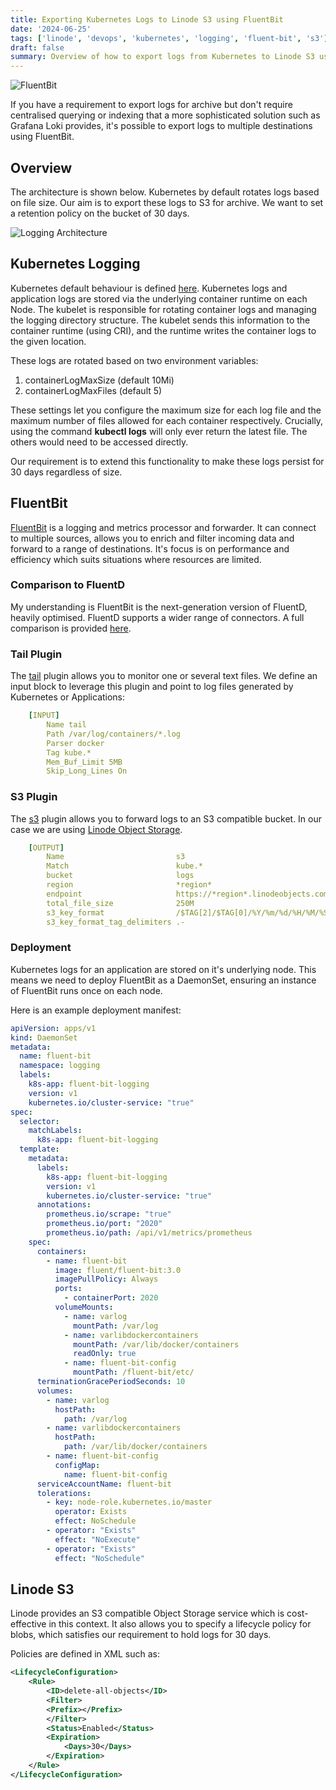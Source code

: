 ```yaml
---
title: Exporting Kubernetes Logs to Linode S3 using FluentBit
date: '2024-06-25'
tags: ['linode', 'devops', 'kubernetes', 'logging', 'fluent-bit', 's3']
draft: false
summary: Overview of how to export logs from Kubernetes to Linode S3 using FluentBit.
---
```


![FluentBit](/static/images/logging.jpg)

If you have a requirement to export logs for archive but don't require centralised querying or indexing
that a more sophisticated solution such as Grafana Loki provides, it's possible to export logs
to multiple destinations using FluentBit.

## Overview

The architecture is shown below. Kubernetes by default rotates logs based on file size. 
Our aim is to export these logs to S3 for archive. We want
to set a retention policy on the bucket of 30 days.

![Logging Architecture](/static/images/logging_architecture.png)

## Kubernetes Logging

Kubernetes default behaviour is defined [here](https://kubernetes.io/docs/concepts/cluster-administration/logging/). 
Kubernetes logs and application logs are stored via the underlying container runtime on each Node.
The kubelet is responsible for rotating container logs and managing the logging directory structure.
The kubelet sends this information to the container runtime (using CRI), 
and the runtime writes the container logs to the given location.

These logs are rotated based on two environment variables: 

1. containerLogMaxSize (default 10Mi) 
2. containerLogMaxFiles (default 5)

These settings let you configure the maximum size for each log file and the maximum number of files allowed for each container respectively.
Crucially, using the command **kubectl logs** will only ever return the latest file. The others would need to be accessed directly.

Our requirement is to extend this functionality to make these logs persist for 30 days regardless of size. 

## FluentBit

[FluentBit](https://fluentbit.io/) is a logging and metrics processor and forwarder. It can connect 
to multiple sources, allows you to enrich and filter incoming data and forward to 
a range of destinations. It's focus is on performance and efficiency which 
suits situations where resources are limited. 

### Comparison to FluentD

My understanding is FluentBit is the next-generation version of FluentD, heavily optimised. FluentD 
supports a wider range of connectors. A full comparison is provided [here](https://docs.fluentbit.io/manual/about/fluentd-and-fluent-bit).

### Tail Plugin

The [tail](https://docs.fluentbit.io/manual/pipeline/inputs/tail) plugin allows you to monitor one or several text files.
We define an input block to leverage this plugin and point to log files generated by Kubernetes or Applications:

```yml:fluentbit.yaml
    [INPUT]
        Name tail
        Path /var/log/containers/*.log
        Parser docker
        Tag kube.*
        Mem_Buf_Limit 5MB
        Skip_Long_Lines On
```
### S3 Plugin

The [s3](https://docs.fluentbit.io/manual/pipeline/outputs/s3) plugin allows you to forward 
logs to an S3 compatible bucket. In our case we are using [Linode Object Storage](https://www.linode.com/products/object-storage/).

```yml:fluentbit.yaml
    [OUTPUT]
        Name                         s3
        Match                        kube.*
        bucket                       logs
        region                       *region*
        endpoint                     https://*region*.linodeobjects.com
        total_file_size              250M
        s3_key_format                /$TAG[2]/$TAG[0]/%Y/%m/%d/%H/%M/%S/$UUID.gz
        s3_key_format_tag_delimiters .-

```

### Deployment

Kubernetes logs for an application are stored on it's underlying node. This means we need to 
deploy FluentBit as a DaemonSet, ensuring an instance of FluentBit runs once on each node.

Here is an example deployment manifest: 

```yaml:deployment.yaml
apiVersion: apps/v1
kind: DaemonSet
metadata:
  name: fluent-bit
  namespace: logging
  labels:
    k8s-app: fluent-bit-logging
    version: v1
    kubernetes.io/cluster-service: "true"
spec:
  selector:
    matchLabels:
      k8s-app: fluent-bit-logging
  template:
    metadata:
      labels:
        k8s-app: fluent-bit-logging
        version: v1
        kubernetes.io/cluster-service: "true"
      annotations:
        prometheus.io/scrape: "true"
        prometheus.io/port: "2020"
        prometheus.io/path: /api/v1/metrics/prometheus
    spec:
      containers:
        - name: fluent-bit
          image: fluent/fluent-bit:3.0
          imagePullPolicy: Always
          ports:
            - containerPort: 2020
          volumeMounts:
            - name: varlog
              mountPath: /var/log
            - name: varlibdockercontainers
              mountPath: /var/lib/docker/containers
              readOnly: true
            - name: fluent-bit-config
              mountPath: /fluent-bit/etc/
      terminationGracePeriodSeconds: 10
      volumes:
        - name: varlog
          hostPath:
            path: /var/log
        - name: varlibdockercontainers
          hostPath:
            path: /var/lib/docker/containers
        - name: fluent-bit-config
          configMap:
            name: fluent-bit-config
      serviceAccountName: fluent-bit
      tolerations:
        - key: node-role.kubernetes.io/master
          operator: Exists
          effect: NoSchedule
        - operator: "Exists"
          effect: "NoExecute"
        - operator: "Exists"
          effect: "NoSchedule"

```

## Linode S3

Linode provides an S3 compatible Object Storage service which is cost-effective in this context. It also allows
you to specify a lifecycle policy for blobs, which satisfies our requirement to hold logs for 30 days.

Policies are defined in XML such as: 

```xml:lifecyle.xml
<LifecycleConfiguration>
    <Rule>
        <ID>delete-all-objects</ID>
        <Filter>
        <Prefix></Prefix>
        </Filter>
        <Status>Enabled</Status>
        <Expiration>
            <Days>30</Days>
        </Expiration>
    </Rule>
</LifecycleConfiguration>
```